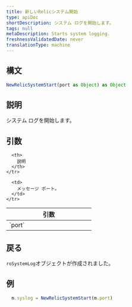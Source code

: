 ```yaml
---
title: 新しいRelicシステム開始
type: apiDoc
shortDescription: システム ログを開始します。
tags: null
metaDescription: Starts system logging.
freshnessValidatedDate: never
translationType: machine
---
```


## 構文

```js
NewRelicSystemStart(port as Object) as Object
```

## 説明

システム ログを開始します。

## 引数

<table>
  <thead>
    <tr>
      <th width="25%">
        引数
      </th>

      <th>
        説明
      </th>
    </tr>
  </thead>

  <tbody>
    <tr>
      <td>
        `port`
      </td>

      <td>
        メッセージ ポート。
      </td>
    </tr>
  </tbody>
</table>

## 戻る

`roSystemLog`オブジェクトが作成されました。

## 例

```js
  m.syslog = NewRelicSystemStart(m.port)
```